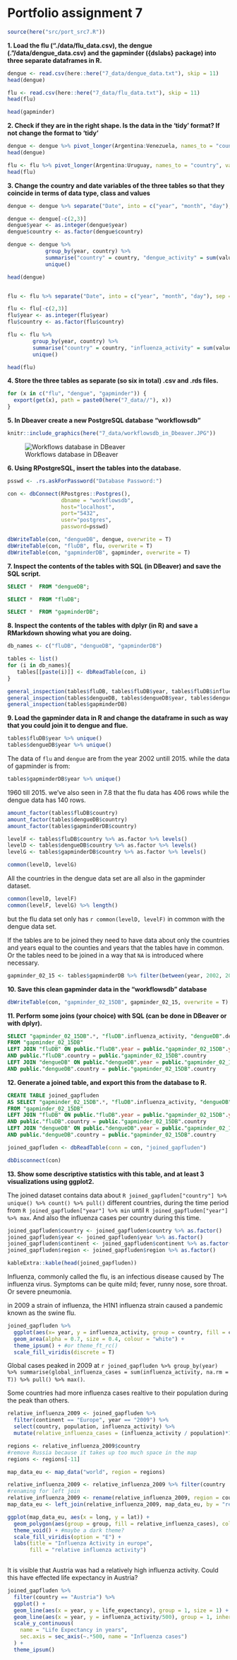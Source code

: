 # Portfolio assignment 7

```r
source(here("src/port_src7.R"))
```

**1. Load the flu (“./data/flu_data.csv), the dengue (.”/data/dengue_data.csv) and the gapminder ({dslabs} package) into three separate dataframes in R.**

```r
dengue <- read.csv(here::here("7_data/dengue_data.txt"), skip = 11) 
head(dengue)

flu <- read.csv(here::here("7_data/flu_data.txt"), skip = 11)
head(flu)

head(gapminder)
```

**2. Check if they are in the right shape. Is the data in the ‘tidy’ format? If not change the format to ‘tidy’**

```r
dengue <- dengue %>% pivot_longer(Argentina:Venezuela, names_to = "country", values_to = "value")
head(dengue)

flu <- flu %>% pivot_longer(Argentina:Uruguay, names_to = "country", values_to = "value")
head(flu)

```


**3. Change the country and date variables of the three tables so that they coincide in terms of data type, class and values**

```r
dengue <- dengue %>% separate("Date", into = c("year", "month", "day"), sep = "-") 

dengue <- dengue[-c(2,3)] 
dengue$year <- as.integer(dengue$year)
dengue$country <- as.factor(dengue$country)

dengue <- dengue %>% 
            group_by(year, country) %>% 
            summarise("country" = country, "dengue_activity" = sum(value, na.rm = T)) %>%
            unique()

head(dengue)


flu <- flu %>% separate("Date", into = c("year", "month", "day"), sep = "-") 

flu <- flu[-c(2,3)] 
flu$year <- as.integer(flu$year)
flu$country <- as.factor(flu$country)

flu <- flu %>% 
        group_by(year, country) %>% 
        summarise("country" = country, "influenza_activity" = sum(value, na.rm = T)) %>%
        unique()

head(flu)
```

**4. Store the three tables as separate (so six in total) .csv and .rds files.**

```r
for (x in c("flu", "dengue", "gapminder")) {
  export(get(x), path = paste0(here("7_data//"), x))
}

```


**5. In Dbeaver create a new PostgreSQL database “workflowsdb”**

```r
knitr::include_graphics(here("7_data/workflowsdb_in_Dbeaver.JPG"))
```

![Workflows database in DBeaver](/)

**6. Using RPostgreSQL, insert the tables into the database.**

```r
psswd <- .rs.askForPassword("Database Password:")

con <- dbConnect(RPostgres::Postgres(), 
                 dbname = "workflowsdb", 
                 host="localhost", 
                 port="5432", 
                 user="postgres", 
                 password=psswd)
```

```r
dbWriteTable(con, "dengueDB", dengue, overwrite = T)
dbWriteTable(con, "fluDB", flu, overwrite = T)
dbWriteTable(con, "gapminderDB", gapminder, overwrite = T)
````


**7. Inspect the contents of the tables with SQL (in DBeaver) and save the SQL script.**

```sql
SELECT *  FROM "dengueDB";
```

```sql
SELECT *  FROM "fluDB";
```

```sql
SELECT *  FROM "gapminderDB";
```

**8. Inspect the contents of the tables with dplyr (in R) and save a RMarkdown showing what you are doing.**

```r
db_names <- c("fluDB", "dengueDB", "gapminderDB")

tables <- list()
for (i in db_names){
   tables[[paste(i)]] <- dbReadTable(con, i)
}
```

```r
general_inspection(tables$fluDB, tables$fluDB$year, tables$fluDB$influenza_activity)
general_inspection(tables$dengueDB, tables$dengueDB$year, tables$dengueDB$dengue_activity)
general_inspection(tables$gapminderDB)
```


**9. Load the gapminder data in R and change the dataframe in such as way that you could join it to dengue and flue.**

```r
tables$fluDB$year %>% unique()
tables$dengueDB$year %>% unique()
```
The data of `flu` and `dengue` are from the year 2002 untill 2015. while the data of gapminder is from:

```r
tables$gapminderDB$year %>% unique()
```
1960 till 2015. we've also seen in 7.8 that the flu data has 406 rows while the dengue data has 140 rows. 

```r
amount_factor(tables$fluDB$country)
amount_factor(tables$dengueDB$country)
amount_factor(tables$gapminderDB$country)

```

```r
levelF <- tables$fluDB$country %>% as.factor %>% levels()
levelD <- tables$dengueDB$country %>% as.factor %>% levels()
levelG <- tables$gapminderDB$country %>% as.factor %>% levels()

common(levelD, levelG)
```
All the countries in the dengue data set are all also in the gapminder dataset.

```r
common(levelD, levelF)
common(levelF, levelG) %>% length()
```
but the flu data set only has `r common(levelD, levelF)` in common with the dengue data set.



If the tables are to be joined they need to have data about only the countries and years equal to the counties and years that the tables have in common. Or the tables need to be joined in a way that `NA` is introduced where necessary.

```r
gapminder_02_15 <- tables$gapminderDB %>% filter(between(year, 2002, 2015))
```

**10. Save this clean gapminder data in the “workflowsdb” database**

```r
dbWriteTable(con, "gapminder_02_15DB", gapminder_02_15, overwrite = T)
```


**11. Perform some joins (your choice) with SQL (can be done in DBeaver or with dplyr).**

```sql
SELECT "gapminder_02_15DB".*, "fluDB".influenza_activity, "dengueDB".dengue_activity 
FROM "gapminder_02_15DB"
LEFT JOIN "fluDB" ON public."fluDB".year = public."gapminder_02_15DB".year 
AND public."fluDB".country = public."gapminder_02_15DB".country
LEFT JOIN "dengueDB" ON public."dengueDB".year = public."gapminder_02_15DB".year
AND public."dengueDB".country = public."gapminder_02_15DB".country
```

**12. Generate a joined table, and export this from the database to R.**

```sql
CREATE TABLE joined_gapfluden 
AS SELECT "gapminder_02_15DB".*, "fluDB".influenza_activity, "dengueDB".dengue_activity 
FROM "gapminder_02_15DB"
LEFT JOIN "fluDB" ON public."fluDB".year = public."gapminder_02_15DB".year 
AND public."fluDB".country = public."gapminder_02_15DB".country
LEFT JOIN "dengueDB" ON public."dengueDB".year = public."gapminder_02_15DB".year
AND public."dengueDB".country = public."gapminder_02_15DB".country
```


```r
joined_gapfluden <- dbReadTable(conn = con, "joined_gapfluden")
```

```r
dbDisconnect(con)
```

**13. Show some descriptive statistics with this table, and at least 3 visualizations using ggplot2.**

The joined dataset contains data about `R joined_gapfluden["country"] %>% unique() %>% count() %>% pull()` different countries, during the time period from `R joined_gapfluden["year"] %>% min` until `R joined_gapfluden["year"] %>% max`. And also the influenza cases per country during this time.

```r
joined_gapfluden$country <- joined_gapfluden$country %>% as.factor()
joined_gapfluden$year <- joined_gapfluden$year %>% as.factor()
joined_gapfluden$continent <- joined_gapfluden$continent %>% as.factor()
joined_gapfluden$region <- joined_gapfluden$region %>% as.factor()
```

```r
kableExtra::kable(head(joined_gapfluden))
```

Influenza, commonly called the flu, is an infectious disease caused by The influenza virus. Symptoms can be quite mild; fever, runny nose, sore throat. Or severe pneumonia.

in 2009 a strain of influenza, the H1N1 influenza strain caused a pandemic known as the swine flu.

```r
joined_gapfluden %>% 
  ggplot(aes(x= year, y = influenza_activity, group = country, fill = country)) +
  geom_area(alpha = 0.7, size = 0.4, colour = "white") +
  theme_ipsum() + #or theme_ft_rc()
  scale_fill_viridis(discrete = T)
```

Global cases peaked in 2009 at `r joined_gapfluden %>% group_by(year) %>% summarise(global_influenza_cases = sum(influenza_activity, na.rm = T)) %>% pull() %>% max() `.

Some countries had more influenza cases realtive to their population during the peak than others.

```r
relative_influenza_2009 <- joined_gapfluden %>% 
  filter(continent == "Europe", year == "2009") %>% 
  select(country, population, influenza_activity) %>% 
  mutate(relative_influenza_cases = (influenza_activity / population)*100)

regions <- relative_influenza_2009$country
#remove Russia because it takes up too much space in the map
regions <- regions[-11]

map_data_eu <- map_data("world", region = regions)

relative_influenza_2009 <- relative_influenza_2009 %>% filter(country != "Russia")
#renaming for left join
relative_influenza_2009 <- rename(relative_influenza_2009, region = country)
map_data_eu <- left_join(relative_influenza_2009, map_data_eu, by = "region")

ggplot(map_data_eu, aes(x = long, y = lat)) +
  geom_polygon(aes(group = group, fill = relative_influenza_cases), colour = "white", size = 0.1) +
  theme_void() + #maybe a dark theme?
  scale_fill_viridis(option = "E") + 
  labs(title = "Influenza Activity in europe",
       fill = "relative influenza activity")
  
```

It is visible that Austria was had a relatively high influenza activity. Could this have effected life expectancy in Austria?

```r
joined_gapfluden %>%
  filter(country == "Austria") %>%
  ggplot() +
  geom_line(aes(x = year, y = life_expectancy), group = 1, size = 1) +
  geom_line(aes(x = year, y = influenza_activity/500), group = 1, inherit.aes = F, size = 1, color = "red") +
  scale_y_continuous(
    name = "Life Expectancy in years",
    sec.axis = sec_axis(~.*500, name = "Influenza cases")
  ) +
  theme_ipsum()
  
```


